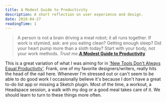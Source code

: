 ```yaml
---
title: A Modest Guide to Productivity
description: A short reflection on user experience and design.
date: 2018-04-27
readingTime: 1
---
```


> A person is not a brain driving a meat robot; it all runs together. If work is stymied, ask: are you eating clean? Getting enough sleep? Did your heart pump more than a sloth today? Start with your body, not your work methods. _Trust me._**[A Modest Guide to Productivity](https://frankchimero.com/blog/2018/productivity-guide/)**

This is a great variation of what I was aiming for in ['New Tools Don't Always Equal Productivity'](/newtools/). Frank, one of my favorite designers/writers, really hits the head of the nail here. Whenever I'm stressed out or can't seem to be able to do good work I occasionally believe it's because I don't have a great to-do list app or missing a Sketch plugin. Most of the time, a workout, a Headspace session, a walk with my dog or a good meal takes care of it. We should learn to turn to these things more often.